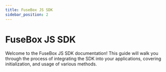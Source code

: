 ```yaml
---
title: FuseBox JS SDK
sidebar_position: 2
---
```


# FuseBox JS SDK

Welcome to the FuseBox JS SDK documentation! This guide will walk you through the process of integrating the SDK into your applications, covering initialization, and usage of various methods.

